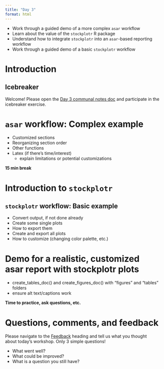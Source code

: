 ```yaml
---
title: "Day 3"
format: html
---
```


::: objectives
-   Work through a guided demo of a more complex `asar` workflow
-   Learn about the value of the `stockplotr` R package
-   Understand how to integrate `stockplotr` into an `asar`-based reporting workflow
-   Work through a guided demo of a basic `stockplotr` workflow
:::

# Introduction
## Icebreaker

Welcome! Please open the [Day 3 communal notes doc](https://docs.google.com/document/d/1SY-xwHXnJUXSXTTeaPA_UkmXXVmUK9Ol751nh6Vtjmg/edit?usp=sharing) and participate in the icebreaker exercise.

# `asar` workflow: Complex example

- Customized sections
- Reorganizing section order
- Other functions
- Latex (if there's time/interest)
  - explain limitations or potential customizations

**15 min break**

# Introduction to `stockplotr`

## `stockplotr` workflow: Basic example

- Convert output, if not done already
- Create some single plots
- How to export them
- Create and export all plots
- How to customize (changing color palette, etc.)

# Demo for a realistic, customized asar report with stockplotr plots

- create_tables_doc() and create_figures_doc() with "figures" and "tables" folders
- ensure alt text/captions work

**Time to practice, ask questions, etc.**

# Questions, comments, and feedback

Please navigate to the [Feedback](https://docs.google.com/document/d/11opBDjiMCL8_bUY2NmOoAO5QIpodzh1aGHIfvlZ8Asw/edit?tab=t.0#heading=h.llbcc8tygqlb) heading and tell us what you thought about today's workshop. Only 3 simple questions!

* What went well?
* What could be improved?
* What is a question you still have?